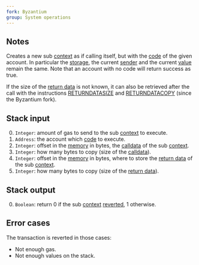 ```yaml
---
fork: Byzantium
group: System operations
---
```


## Notes

Creates a new sub [context](/about) as if calling itself, but with the [code](/about) of the given account. In particular the [storage](/about), the current [sender](/#33) and the current [value](/#34) remain the same. Note that an account with no code will return success as true.

If the size of the [return data](/about) is not known, it can also be retrieved after the call with the instructions [RETURNDATASIZE](/#3D) and [RETURNDATACOPY](/#3E) (since the Byzantium fork).

## Stack input

0. `Integer`: amount of gas to send to the sub [context](/about) to execute.
1. `Address`: the account which [code](/about) to execute.
2. `Integer`: offset in the [memory](/about) in bytes, the [calldata](/about) of the sub [context](/about).
3. `Integer`: how many bytes to copy (size of the [calldata](/about)).
4. `Integer`: offset in the [memory](/about) in bytes, where to store the [return data](/about) of the sub [context](/about).
5. `Integer`: how many bytes to copy (size of the [return data](/about)).

## Stack output

0. `Boolean`: return 0 if the sub [context](/about) [reverted](/#FD), 1 otherwise.

## Error cases

The transaction is reverted in those cases:
- Not enough gas.
- Not enough values on the stack.
